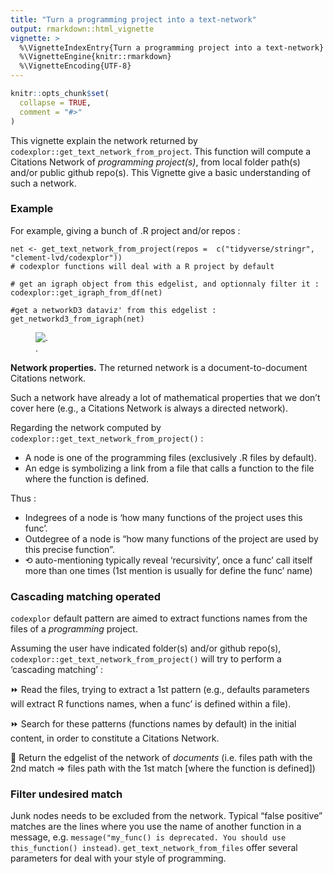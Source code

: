```yaml
---
title: "Turn a programming project into a text-network"
output: rmarkdown::html_vignette
vignette: >
  %\VignetteIndexEntry{Turn a programming project into a text-network}
  %\VignetteEngine{knitr::rmarkdown}
  %\VignetteEncoding{UTF-8}
---
```


```r
knitr::opts_chunk$set(
  collapse = TRUE,
  comment = "#>"
)
```

This vignette explain the network returned by `codexplor::get_text_network_from_project`. This function will compute a Citations Network of *programming project(s)*, from local folder path(s) and/or public github repo(s). This Vignette give a basic understanding of such a network.

### Example
For example, giving a bunch of .R project and/or repos :

    net <- get_text_network_from_project(repos =  c("tidyverse/stringr", "clement-lvd/codexplor"))
    # codexplor functions will deal with a R project by default
    
    # get an igraph object from this edgelist, and optionnaly filter it :
    codexplor::get_igraph_from_df(net) 
    
    #get a networkD3 dataviz' from this edgelist :
    get_networkd3_from_igraph(net)

![.](man/figures/example_net3d_dataviz.png)

**Network properties.**
The returned network is a document-to-document Citations network. 

Such a network have already a lot of mathematical properties that we don't cover here (e.g., a Citations Network is always a directed network).

Regarding the network computed by `codexplor::get_text_network_from_project()` :

- A node is one of the programming files (exclusively .R files by default). 
- An edge is symbolizing a link from a file that calls a function to the file where the function is defined.

Thus :

- Indegrees of a node is 'how many functions of the project uses this func'. 
- Outdegree of a node is "how many functions of the project are used by this precise function". 
- ⟲ auto-mentioning typically reveal 'recursivity', once a func' call itself more than one times (1st mention is usually for define the func' name)

### Cascading matching operated
`codexplor` default pattern are aimed to extract functions names from the files of a *programming* project.

Assuming the user have indicated folder(s) and/or github repo(s), `codexplor::get_text_network_from_project()` will try to perform a 'cascading matching' :

⏩ Read the files, trying to extract a 1st pattern (e.g., defaults parameters will extract R functions names, when a func' is defined within a file). 

⏩ Search for these patterns (functions names by default) in the initial content, in order to constitute a Citations Network.

🎁 Return the edgelist of the network of *documents* (i.e. files path with the 2nd match => files path with the 1st match [where the function is defined])

### Filter undesired match
Junk nodes needs to be excluded from the network. Typical "false positive" matches are the lines where you use the name of another function in a message, e.g. `message("my_func() is deprecated. You should use this_function() instead)`. `get_text_network_from_files` offer several parameters for deal with your style of programming.


